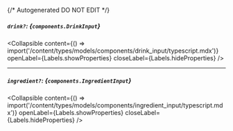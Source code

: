 {/* Autogenerated DO NOT EDIT  */}

##### `drink?`: *{`components.DrinkInput`}*

<Collapsible content={() => import('/content/types/models/components/drink_input/typescript.mdx')} openLabel={Labels.showProperties} closeLabel={Labels.hideProperties} />


---
##### `ingredient?`: *{`components.IngredientInput`}*

<Collapsible content={() => import('/content/types/models/components/ingredient_input/typescript.mdx')} openLabel={Labels.showProperties} closeLabel={Labels.hideProperties} />



